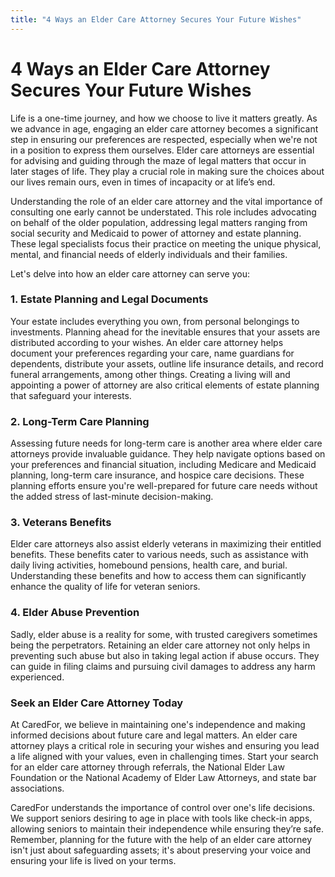 ```yaml
---
title: "4 Ways an Elder Care Attorney Secures Your Future Wishes"
---
```


# 4 Ways an Elder Care Attorney Secures Your Future Wishes

Life is a one-time journey, and how we choose to live it matters greatly. As we advance in age, engaging an elder care attorney becomes a significant step in ensuring our preferences are respected, especially when we're not in a position to express them ourselves. Elder care attorneys are essential for advising and guiding through the maze of legal matters that occur in later stages of life. They play a crucial role in making sure the choices about our lives remain ours, even in times of incapacity or at life’s end.

Understanding the role of an elder care attorney and the vital importance of consulting one early cannot be understated. This role includes advocating on behalf of the older population, addressing legal matters ranging from social security and Medicaid to power of attorney and estate planning. These legal specialists focus their practice on meeting the unique physical, mental, and financial needs of elderly individuals and their families.

Let's delve into how an elder care attorney can serve you:

### 1. Estate Planning and Legal Documents

Your estate includes everything you own, from personal belongings to investments. Planning ahead for the inevitable ensures that your assets are distributed according to your wishes. An elder care attorney helps document your preferences regarding your care, name guardians for dependents, distribute your assets, outline life insurance details, and record funeral arrangements, among other things. Creating a living will and appointing a power of attorney are also critical elements of estate planning that safeguard your interests.

### 2. Long-Term Care Planning

Assessing future needs for long-term care is another area where elder care attorneys provide invaluable guidance. They help navigate options based on your preferences and financial situation, including Medicare and Medicaid planning, long-term care insurance, and hospice care decisions. These planning efforts ensure you're well-prepared for future care needs without the added stress of last-minute decision-making.

### 3. Veterans Benefits

Elder care attorneys also assist elderly veterans in maximizing their entitled benefits. These benefits cater to various needs, such as assistance with daily living activities, homebound pensions, health care, and burial. Understanding these benefits and how to access them can significantly enhance the quality of life for veteran seniors.

### 4. Elder Abuse Prevention

Sadly, elder abuse is a reality for some, with trusted caregivers sometimes being the perpetrators. Retaining an elder care attorney not only helps in preventing such abuse but also in taking legal action if abuse occurs. They can guide in filing claims and pursuing civil damages to address any harm experienced.

### Seek an Elder Care Attorney Today

At CaredFor, we believe in maintaining one's independence and making informed decisions about future care and legal matters. An elder care attorney plays a critical role in securing your wishes and ensuring you lead a life aligned with your values, even in challenging times. Start your search for an elder care attorney through referrals, the National Elder Law Foundation or the National Academy of Elder Law Attorneys, and state bar associations.

CaredFor understands the importance of control over one's life decisions. We support seniors desiring to age in place with tools like check-in apps, allowing seniors to maintain their independence while ensuring they’re safe. Remember, planning for the future with the help of an elder care attorney isn't just about safeguarding assets; it's about preserving your voice and ensuring your life is lived on your terms.
